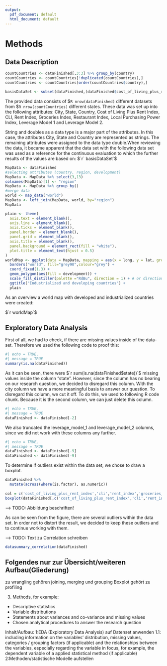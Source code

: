 ```yaml
---
output:
  pdf_document: default
  html_document: default
---
```

# Methods

## Data Description
```r
countCountries <- dataFinished[,3:3] %>% group_by(country)
countCountries <- countCountries[!duplicated(countCountries),] 
countCountries <- countCountries[order(countCountries$country),]

basisDataSet <- subset(dataFinished,(dataFinished$cost_of_living_plus_rent_index==100),show_col_types = FALSE)
```
The provided data consists of $`R nrow(dataFinished)` different datasets from $`R nrow(countCountries)` different states. These data was set up into the following attributes: City, State, Country, Cost of Living Plus Rent Index, CLI, Rent Index, Groceries Index, Restaurant Index, Local Purchasing Power Index, Leverage Model 1 and Leverage Model 2.

String and doubles as a data type is a major part of the attributes. In this case, the attributes City, State and Country are represented as strings. The remaining attributes were assigned to the data type double.When reviewing the data, it became apparent that the data set with the following data set was used as a reference for the continuous evaluation to which the further results of the values are based on:
$`r` basisDataSet`$



```r
MapData <- dataFinished
#selecting attributes (country, region, development)
MapData <- MapData %>% select(3,13)
colnames(MapData)[1] <- "region"
MapData <- MapData %>% group_by()
#merge data
world <- map_data("world")
MapData <- left_join(MapData, world, by="region")
MapData

plain <- theme(
  axis.text = element_blank(),
  axis.line = element_blank(),
  axis.ticks = element_blank(),
  panel.border = element_blank(),
  panel.grid = element_blank(),
  axis.title = element_blank(),
  panel.background = element_rect(fill = "white"),
  plot.title = element_text(hjust = 0.5)
)
worldMap <- ggplot(data = MapData, mapping = aes(x = long, y = lat, group = group)) +
  borders("world", fill="grey90",colour="grey") + 
  coord_fixed(1.3) +
  geom_polygon(aes(fill = development)) +
  scale_fill_distiller(palette ="RdBu", direction = 1) + # or direction=1
  ggtitle("Industrialized and developing countries") +
  plain

```
As an overview a world map with developed and industrialized countries were created:

$`r worldMap`$

## Exploratory Data Analysis

First of all, we had to check, if there are missing values inside of the data-set. Therefore we used the following code to proof this:

```r
#| echo = TRUE,
#| message = TRUE
summary(is.na(dataFinished))
```
As it can be seen, there were $`r sum(is.na(dataFinished$state))`$ missing values inside the column "state". 
However, since the column has no bearing on our research question, we decided to disregard this column. With the city column we have a more meaningful basis to answer our question.
To disregard this column, we cut it off. To do this, we used to following R code chunk. Because it is the second column, we can just delete this column.

```r
#| echo = TRUE,
#| message = TRUE
dataFinished <- dataFinished[-2]
```

We also truncated the leverage_model_1 and leverage_model_2 columns, since we did not work with these columns any further.

```r
#| echo = TRUE,
#| message = TRUE
dataFinished <- dataFinished[-9]
dataFinished <- dataFinished[-9]
```

To determine if outliers exist within the data set, we chose to draw a boxplot.

```r
dataFinished %>%
  mutate(across(where(is.factor), as.numeric))
  
col = c('cost_of_living_plus_rent_index','cli','rent_index','groceries_index','restaurant_price_index','local_purchasing_power_index')
boxplot(dataFinished[,c('cost_of_living_plus_rent_index','cli','rent_index','groceries_index','restaurant_price_index','local_purchasing_power_index')])
```

--> TODO: Abbildung beschriften!

As can be seen from the figure, there are several outliers within the data set. In order not to distort the result, we decided to keep these outliers and to continue working with them.

--> TODO: Text zu Correlation schreiben

```r
datasummary_correlation(dataFinished)
```

## Folgendes nur zur Übersicht/weiteren Aufbau(Gliederung)

zu wrangling gehören joining, merging und grouping
Boxplot gehört zu profiling

3. Methods, for example:
- Descriptive statistics
- Variable distributions
- Statements about variances and co-variance and missing values
- Chosen analytical procedures to answer the research question


Inhalt/Aufbau:
  1:EDA (Exploratory Data Analysis) auf Datenset    anwenden
    1.1: including information on the variables’ distribution, missing values,
categories / grouping factors (if applicable) and the relationships between the variables, especially
regarding the variable in focus, for example, the dependent variable of a applied statistical method (if
applicable)
  2:Methoden/statistische Modelle aufstellen